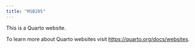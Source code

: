 ```yaml
---
title: "MSB205"
---
```


This is a Quarto website.

To learn more about Quarto websites visit <https://quarto.org/docs/websites>.
